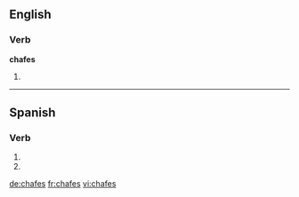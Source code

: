 ==English==

===Verb===
'''chafes'''

# {{third-person singular of|chafe}}

----

==Spanish==

===Verb===
{{es-verb-form|chafar}}

# {{es-verb form of|ending=ar|mood=imperative|sense=negative|pers=2|formal=no|number=singular|[[chafar]]}}
# {{es-verb form of|ending=ar|mood=subjunctive|tense=present|pers=2|formal=no|number=singular|[[chafar]]}}

[[de:chafes]]
[[fr:chafes]]
[[vi:chafes]]